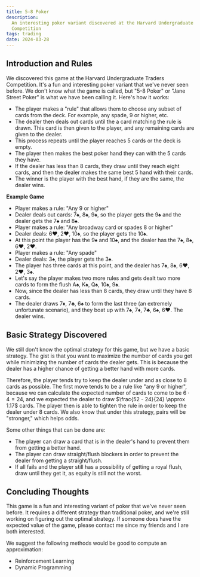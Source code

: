 ```yaml
---
title: 5-8 Poker
description:
  An interesting poker variant discovered at the Harvard Undergraduate Traders
  Competition
tags: trading
date: 2024-03-28
---
```


## Introduction and Rules

We discovered this game at the Harvard Undergraduate Traders Competition. It's a
fun and interesting poker variant that we've never seen before. We don't know
what the game is called, but "5-8 Poker" or "Jane Street Poker" is what we have
been calling it. Here's how it works:

- The player makes a "rule" that allows them to choose any subset of cards from
  the deck. For example, any spade, 9 or higher, etc.
- The dealer then deals out cards until the a card matching the rule is drawn.
  This card is then given to the player, and any remaining cards are given to
  the dealer.
- This process repeats until the player reaches 5 cards or the deck is empty.
- The player then makes the best poker hand they can with the 5 cards they have.
- If the dealer has less than 8 cards, they draw until they reach eight cards,
  and then the dealer makes the same best 5 hand with their cards.
- The winner is the player with the best hand, if they are the same, the dealer
  wins.

**Example Game**

- Player makes a rule: "Any 9 or higher"
- Dealer deals out cards: 7♠, 8♠, 9♠, so the player gets the 9♠ and the dealer
  gets the 7♠ and 8♠.
- Player makes a rule: "Any broadway card or spades 8 or higher"
- Dealer deals: 6♥️, 2♥️, 10♠, so the player gets the 10♠.
- At this point the player has the 9♠ and 10♠, and the dealer has the 7♠, 8♠,
  6♥️, 2♥️.
- Player makes a rule: "Any spade"
- Dealer deals: 3♠, the player gets the 3♠.
- The player has three cards at this point, and the dealer has 7♠, 8♠, 6♥️, 2♥️,
  3♠.
- Let's say the player makes two more rules and gets dealt two more cards to
  form the flush A♠, K♠, Q♠, 10♠, 9♠.
- Now, since the dealer has less than 8 cards, they draw until they have 8
  cards.
- The dealer draws 7♦️, 7♣️, 6♠ to form the last three (an extremely unfortunate
  scenario), and they boat up with 7♠, 7♦️, 7♣️, 6♠, 6♥️. The dealer wins.

## Basic Strategy Discovered

We still don't know the optimal strategy for this game, but we have a basic
strategy. The gist is that you want to maximize the number of cards you get
while minimizing the number of cards the dealer gets. This is because the dealer
has a higher chance of getting a better hand with more cards.

Therefore, the player tends try to keep the dealer under and as close to 8 cards
as possible. The first move tends to be a rule like "any 9 or higher", because
we can calculate the expected number of cards to come to be $6\cdot 4 = 24$, and
we expected the dealer to draw $\frac{52 - 24}{24} \approx 1.17$ cards. The
player then is able to tighten the rule in order to keep the dealer under 8
cards. We also know that under this strategy, pairs will be "stronger," which
helps odds.

Some other things that can be done are:

- The player can draw a card that is in the dealer's hand to prevent them from
  getting a better hand.
- The player can draw straight/flush blockers in order to prevent the dealer
  from getting a straight/flush.
- If all fails and the player still has a possibility of getting a royal flush,
  draw until they get it, as equity is still not the worst.

## Concluding Thoughts

This game is a fun and interesting variant of poker that we've never seen
before. It requires a different strategy than traditional poker, and we're still
working on figuring out the optimal strategy. If someone does have the expected
value of the game, please contact me since my friends and I are both interested.

We suggest the following methods would be good to compute an approximation:

- Reinforcement Learning
- Dynamic Programming
